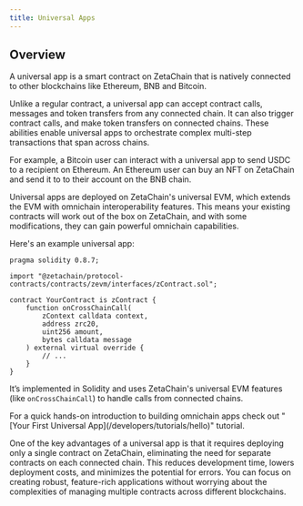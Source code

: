 ```yaml
---
title: Universal Apps
---
```



## Overview

A universal app is a smart contract on ZetaChain that is natively connected to
other blockchains like Ethereum, BNB and Bitcoin.

Unlike a regular contract, a universal app can accept contract calls, messages
and token transfers from any connected chain. It can also trigger contract
calls, and make token transfers on connected chains. These abilities enable
universal apps to orchestrate complex multi-step transactions that span across
chains.

For example, a Bitcoin user can interact with a universal app to send USDC to a
recipient on Ethereum. An Ethereum user can buy an NFT on ZetaChain and send it
to to their account on the BNB chain.

Universal apps are deployed on ZetaChain's universal EVM, which extends the EVM
with omnichain interoperability features. This means your existing contracts
will work out of the box on ZetaChain, and with some modifications, they can
gain powerful omnichain capabilities.

Here's an example universal app:

```solidity
pragma solidity 0.8.7;

import "@zetachain/protocol-contracts/contracts/zevm/interfaces/zContract.sol";

contract YourContract is zContract {
    function onCrossChainCall(
        zContext calldata context,
        address zrc20,
        uint256 amount,
        bytes calldata message
    ) external virtual override {
        // ...
    }
}
```

It’s implemented in Solidity and uses ZetaChain's universal EVM features (like
`onCrossChainCall`) to handle calls from connected chains.

<Alert variant="tip">
  For a quick hands-on introduction to building omnichain apps check out "[Your First Universal
  App](/developers/tutorials/hello)" tutorial.
</Alert>

One of the key advantages of a universal app is that it requires deploying only
a single contract on ZetaChain, eliminating the need for separate contracts on
each connected chain. This reduces development time, lowers deployment costs,
and minimizes the potential for errors. You can focus on creating robust,
feature-rich applications without worrying about the complexities of managing
multiple contracts across different blockchains.
